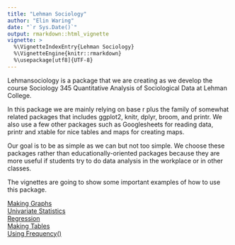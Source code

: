 ```yaml
---
title: "Lehman Sociology"
author: "Elin Waring"
date: "`r Sys.Date()`"
output: rmarkdown::html_vignette
vignette: >
  %\VignetteIndexEntry{Lehman Sociology}
  %\VignetteEngine{knitr::rmarkdown}
  %\usepackage[utf8]{UTF-8}
---
```


Lehmansociology is a package that we are creating as we develop the course Sociology 345
Quantitative Analysis of Sociological Data at Lehman College.

In this package we are mainly relying on base r plus the family of somewhat related
packages that includes ggplot2, knitr, dplyr, broom, and printr. We also use a few other
packages such as Googlesheets for reading data, printr and xtable for nice tables and maps for 
creating maps. 

Our goal is to be as simple as we can but not too simple.  We choose these packages rather
than educationally-oriented packages because they are more useful if students try to
do data analysis in the workplace or in other classes. 

The vignettes are going to show some important examples of how to use this package.

[Making Graphs](http:makinggraphs)  
[Univariate Statistics](http:univariatestatistics)  
[Regression](http:regressionanalysis)  
[Making Tables](makingtables)  
[Using Frequency()](http:using_frequency)

